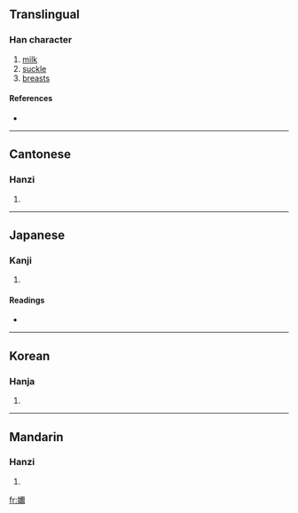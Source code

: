 ==Translingual==

===Han character===
{{Han char|rn=38|rad=女|as=14|sn=17|four=4142<sub>7</sub>|canj=女一火月 (VMFB)}}

# [[milk]]
# [[suckle]]
# [[breasts]]

====References====
* {{Han ref|kx=0272.470|dkj=06824|dj=0541.060|hdz=21086.020|uh=5B2D|ud=23341|bh=ECCE|bd=60622}}

----

==Cantonese==

===Hanzi===
{{yue-hanzi|jyut=|y=naai5}}

# {{defn|Cantonese}}

----

==Japanese==

===Kanji===
{{ja-kanji|grade=|rs=女14}}

# {{defn|Japanese}}

====Readings====
* {{ja-readings|on=[[だい]] (dai), [[ね]] (ne), [[でい]] (dei), [[ない]] (nai), [[じ]] (ji), [[に]] (ni)|kun=[[はは]] (haha), [[はぐくむ]] (hagukumu), [[あね]] (ane)}}

----

==Korean==

===Hanja===
{{ko-hanja|hangeul=내|rv=nae|mr=nae}}

# {{defn|Korean}}

----

==Mandarin==

===Hanzi===
{{cmn-hanzi|pin=[[nǎi]] ([[nai3]])|wg=nai<sup>3</sup>}}

# {{defn|Mandarin}}

[[fr:嬭]]